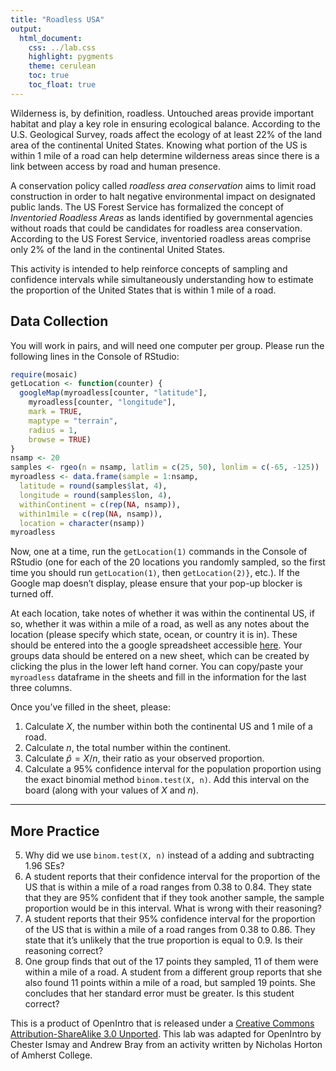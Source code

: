 ```yaml
---
title: "Roadless USA"
output:
  html_document:
    css: ../lab.css
    highlight: pygments
    theme: cerulean
    toc: true
    toc_float: true
---
```


Wilderness is, by definition, roadless.  Untouched areas provide important habitat and play a key role in ensuring ecological balance. According to the U.S. Geological Survey, roads affect the ecology of at least 22\% of the land area of the continental United States. Knowing what portion of the US is within 1 mile of a road can help determine wilderness areas since there is a link between access by road and human presence.

A conservation policy called *roadless area conservation* aims to limit road construction in order to halt negative environmental impact on designated public lands. The US Forest Service has formalized the concept of *Inventoried Roadless Areas* as lands identified by governmental agencies without roads that could be candidates for roadless area conservation. According to the US Forest Service, inventoried roadless areas comprise only 2\% of the land in the continental United States.

This activity is intended to help reinforce concepts of sampling and confidence intervals while simultaneously understanding how to estimate the proportion of the United States that is within 1 mile of a road. 

## Data Collection

You will work in pairs, and will need one computer per group.  Please run the following lines in the Console of RStudio:

```r
require(mosaic)
getLocation <- function(counter) {
  googleMap(myroadless[counter, "latitude"], 
    myroadless[counter, "longitude"], 
    mark = TRUE, 
    maptype = "terrain", 
    radius = 1, 
    browse = TRUE)
}
nsamp <- 20
samples <- rgeo(n = nsamp, latlim = c(25, 50), lonlim = c(-65, -125))
myroadless <- data.frame(sample = 1:nsamp, 
  latitude = round(samples$lat, 4),
  longitude = round(samples$lon, 4),
  withinContinent = c(rep(NA, nsamp)),
  within1mile = c(rep(NA, nsamp)),
  location = character(nsamp))
myroadless
```

Now, one at a time, run the `getLocation(1)` commands in the Console of RStudio (one for each of the 20 locations you randomly sampled, so the first time you should run `getLocation(1)`, then `getLocation(2)}`, etc.). If the Google map doesn't display, please ensure that your pop-up blocker is turned off.

At each location, take notes of whether it was within the continental US, if so, whether it was within a mile of a road, as well as any notes about the location (please specify which state, ocean, or country it is in).  These should be entered into the a google spreadsheet accessible [here](https://docs.google.com/a/reed.edu/spreadsheets/d/19-phTY-Uc2NOI1WqcEOzJI65SKqdSYkfk43vtKQ67Ak/edit?usp=sharing). Your groups data should be entered on a new sheet, which can be created by clicking the plus in the lower left hand corner. You can copy/paste your `myroadless` dataframe in the sheets and fill in the information for the last three columns.

Once you've filled in the sheet, please:

1. Calculate $X$, the number within both the continental US and 1 mile of a road.
2. Calculate $n$, the total number within the continent.
3. Calculate $\hat{p} = X/n$, their ratio as your observed proportion.
4. Calculate a 95% confidence interval for the population proportion using the exact binomial method ` binom.test(X, n)`. Add this interval on the board (along with your values of $X$ and $n$).

* * *

## More Practice
5. Why did we use `binom.test(X, n)` instead of a adding and subtracting 1.96 SEs?
6. A student reports that their confidence interval for the proportion of the US that is within a mile of a road ranges from 0.38 to 0.84. They state that they are 95% confident that if they took another sample, the sample proportion would be in this interval. What is wrong with their reasoning?
7. A student reports that their 95% confidence interval for the proportion of the US that is within a mile of a road ranges from 0.38 to 0.86. They state that it's unlikely that the true proportion is equal to 0.9. Is their reasoning correct?
8. One group finds that out of the 17 points they sampled, 11 of them were within a mile of a road. A student from a different group reports that she also found 11 points within a mile of a road, but sampled 19 points. She concludes that her standard error must be greater. Is this student correct?

<div id="license">
This is a product of OpenIntro that is released under a 
[Creative Commons Attribution-ShareAlike 3.0 Unported](http://creativecommons.org/licenses/by-sa/3.0). 
This lab was adapted for OpenIntro by Chester Ismay and Andrew Bray from an activity written by Nicholas Horton of Amherst College.
</div>
